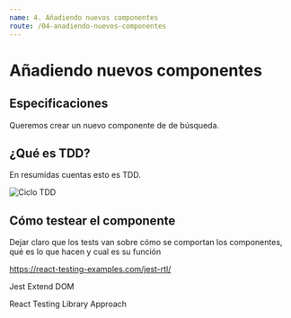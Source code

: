 ```yaml
---
name: 4. Añadiendo nuevos componentes
route: /04-anadiendo-nuevos-componentes
---
```


# Añadiendo nuevos componentes

## Especificaciones
Queremos crear un nuevo componente de de búsqueda. 

## ¿Qué es TDD?

En resumidas cuentas esto es TDD.

![Ciclo TDD](../assets/tdd.png)

## Cómo testear el componente
Dejar claro que los tests van sobre cómo se comportan los componentes, qué es lo
que hacen y cual es su función

https://react-testing-examples.com/jest-rtl/


Jest Extend DOM

React Testing Library Approach


<Link text={'Cypress'} to={'https://docs.cypress.io/guides/references/best-practices.html'}/>





